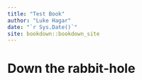 ```yaml
--- 
title: "Test Book"
author: "Luke Hagar"
date: "`r Sys.Date()`"
site: bookdown::bookdown_site
---
```


# Down the rabbit-hole

